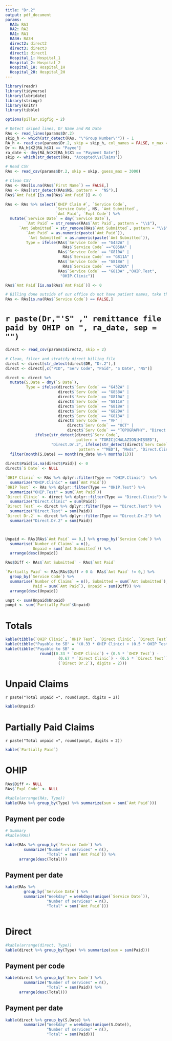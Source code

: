 ---
title: "Dr.2"
output: pdf_document
params:
  RA3: RA3
  RA2: RA2
  RA1: RA1
  RA3H: RA3H
  direct2: direct2
  direct3: direct3
  direct1: direct1
  Hospital_1: Hospital_1
  Hospital_2: Hospital_2
  Hospital_1H: Hospital_1H
  Hospital_2H: Hospital_2H
---

```{r libraries, include=FALSE, echo=FALSE}
library(readr)
library(tidyverse)
library(lubridate)
library(stringr)
library(knitr)
library(tibble)
```



```{r digits, messages =FALSE, include=FALSE, warnings = FALSE, echo=FALSE}
options(pillar.sigfig = 2)
```

```{r RAs, messages =FALSE, include=FALSE, warnings = FALSE, echo=FALSE}
# Detect skiped lines, Dr Name and RA Date
RAs <- read_lines(params$Dr.2)
skip_h <- which(str_detect(RAs, "\"Group Number\"")) - 1
RA_h <- read_csv(params$Dr.2, skip = skip_h, col_names = FALSE, n_max = 10)
Dr <- RA_h$X2[RA_h$X1 == "Payee"]
ra_date <- dmy(RA_h$X2[RA_h$X1 == "Payment Date"])
skip <- which(str_detect(RAs, "Accepted\\sClaims"))

# Read CSV
RAs <- read_csv(params$Dr.2, skip = skip, guess_max = 3000)

# Clean CSV
RAs <- RAs[is.na(RAs$`First Name`) == FALSE,]
RAs <- RAs[!str_detect(RAs$NS, pattern =  "NS"),]
RAs$`Amt Paid`[is.na(RAs$`Amt Paid`)] <- 0

RAs <- RAs %>% select(`OHIP Claim #`, `Service Code`,
                      `Service Date`, NS, `Amt Submitted`,
                      `Amt Paid`, `Expl Code`) %>%
  mutate(`Service Date` = dmy(`Service Date`),
         `Amt Paid` = str_remove(RAs$`Amt Paid`, pattern = "\\$"),
      `Amt Submitted` = str_remove(RAs$`Amt Submitted`, pattern = "\\$"),
         `Amt Paid` = as.numeric(paste(`Amt Paid`)),
          `Amt Submitted` = as.numeric(paste(`Amt Submitted`)),
         Type = ifelse(RAs$`Service Code` == "G432A" |
                         RAs$`Service Code` =="G858A" |
                       RAs$`Service Code` == "G810A" |
                         RAs$`Service Code` == "G811A" |
                       RAs$`Service Code` == "G818A" |
                         RAs$`Service Code` == "G820A" |
                       RAs$`Service Code` == "G813A" ,"OHIP.Test",
                        "OHIP.Clinic"))

RAs$`Amt Paid`[is.na(RAs$`Amt Paid`)] <- 0

# Billing done outside of our office do not have patient names, take them out
RAs <- RAs[is.na(RAs$`Service Code`) == FALSE,]
```

# `r paste(Dr,"'S" ," remittance file paid by OHIP on ", ra_date, sep = "")`

```{r direct, messages =FALSE, include=FALSE, warnings = FALSE, echo=FALSE}
direct <- read_csv(params$direct2, skip = 2)

# Clean, filter and stratify direct billing file 
direct <- direct[str_detect(direct$DR, "Dr.2"),]
direct <- direct[,c("PID", "Serv Code", "Paid", "S Date", "NS")]

direct <- direct %>% 
  mutate(S.Date = dmy(`S Date`), 
         Type = ifelse(direct$`Serv Code` == "G432A" |
                       direct$`Serv Code` == "G858A" |
                       direct$`Serv Code` == "G810A" |
                       direct$`Serv Code` == "G811A" |
                       direct$`Serv Code` == "G818A" |
                       direct$`Serv Code` == "G820A" |
                       direct$`Serv Code` == "G813A" |
                       direct$`Serv Code` == "VF" |
		                   direct$`Serv Code` == "OCT" |
		                   direct$`Serv Code` == "TOPOGRAPHY", "Direct.Test", 
		     ifelse(str_detect(direct$`Serv Code`,
		                       pattern = "TORIC|CHALAZION|MISSED"),
		            "Direct.Dr.2", ifelse(str_detect(direct$`Serv Code`,
                                pattern = "^MED"), "Meds", "Direct.Clinic")))) %>%
  filter(month(S.Date) == month(ra_date %m-% months(1)))
  
direct$Paid[is.na(direct$Paid)] <- 0    
direct$`S Date` <- NULL
```

```{r sums, messages =FALSE, include=FALSE, warnings = FALSE, echo=FALSE}

`OHIP Clinic` <- RAs %>% dplyr::filter(Type == "OHIP.Clinic")  %>%
  summarize("OHIP.Clinic" = sum(`Amt Paid`))
`OHIP Test` <- RAs %>% dplyr::filter(Type == "OHIP.Test") %>% 
  summarize("OHIP.Test" = sum(`Amt Paid`))
`Direct Clinic` <- direct %>% dplyr::filter(Type == "Direct.Clinic") %>%
  summarize("Direct.Clinic" = sum(Paid))
`Direct Test` <- direct %>% dplyr::filter(Type == "Direct.Test") %>%
  summarize("Direct.Test" = sum(Paid))
`Direct Dr.2` <- direct %>% dplyr::filter(Type == "Direct.Dr.2") %>%
  summarize("Direct.Dr.2" = sum(Paid))



Unpaid <- RAs[RAs$`Amt Paid` == 0,] %>% group_by(`Service Code`) %>%
  summarise(`Number of Claims` = n(),
            Unpaid = sum(`Amt Submitted`)) %>%
  arrange(desc(Unpaid))

RAs$Diff <- RAs$`Amt Submitted` - RAs$`Amt Paid`

`Partially Paid` <- RAs[RAs$Diff > 0 &  RAs$`Amt Paid` != 0,] %>%
  group_by(`Service Code`) %>%
  summarise(`Number of Claims` = n(), Submitted = sum(`Amt Submitted`),
            Paid = sum(`Amt Paid`), Unpaid = sum(Diff)) %>%
  arrange(desc(Unpaid))

unpt <- sum(Unpaid$Unpaid)
punpt <- sum(`Partially Paid`$Unpaid)
```

# Totals

```{r Total, echo=FALSE}
kable(tibble(`OHIP Clinic`, `OHIP Test`, `Direct Clinic`, `Direct Test`, `Direct Dr.2`))
kable(tibble("Payable to SB" = "(0.33 * OHIP Clinic) + (0.5 * OHIP Test) - (0.67 * Direct Clinic) - (0.5 * Direct Test) - (Direct Dr.2)"))
kable(tibble("Payable to SB" =
               round((0.33 * `OHIP Clinic`) + (0.5 * `OHIP Test`) -
                       (0.67 * `Direct Clinic`) - (0.5 * `Direct Test`) -
                       (`Direct Dr.2`), digits = 2)))
```

# Unpaid Claims
`r paste("Total unpaid =", round(unpt, digits = 2))`


```{r Unpaid, echo=FALSE}
kable(Unpaid)
```

\newpage

# Partially Paid Claims
`r paste("Total unpaid =", round(punpt, digits = 2))`

```{r PUnpaid, echo=FALSE}
kable(`Partially Paid`)
```

# OHIP
```{r ohip sums, echo=FALSE}
RAs$Diff <- NULL
RAs$`Expl Code` <- NULL

#kable(arrange(RAs, Type))
kable(RAs %>% group_by(Type) %>% summarize(sum = sum(`Amt Paid`)))

```

## Payment per code
```{r OHIP Total by code, warnings = FALSE, echo=FALSE}
# Summary
#kable(RAs)

kable(RAs %>% group_by(`Service Code`) %>% 
        summarize("Number of services" = n(),
                  "Total" = sum(`Amt Paid`)) %>%
      arrange(desc(Total)))

```

## Payment per date
```{r OHIP Total by date, warnings = FALSE, echo=FALSE}
kable(RAs %>% 
        group_by(`Service Date`) %>% 
        summarize("Weekday" = weekdays(unique(`Service Date`)),
                  "Number of services" = n(),
                  "Total" = sum(`Amt Paid`)))
     

```

\newpage

# Direct

```{r direct sums, echo=FALSE}
#kable(arrange(direct, Type))
kable(direct %>% group_by(Type) %>% summarize(sum = sum(Paid)))
```

## Payment per code
```{r Direct Total by code, warnings = FALSE, echo=FALSE}
kable(direct %>% group_by(`Serv Code`) %>% 
        summarize("Number of services" = n(),
                  "Total" = sum(Paid)) %>%
      arrange(desc(Total)))
```

## Payment per date
```{r Direct Total by date, warnings = FALSE, echo=FALSE}
kable(direct %>% group_by(S.Date) %>% 
        summarize("Weekday" = weekdays(unique(S.Date)),
                  "Number of services" = n(),
                  "Total" = sum(Paid)))
```





